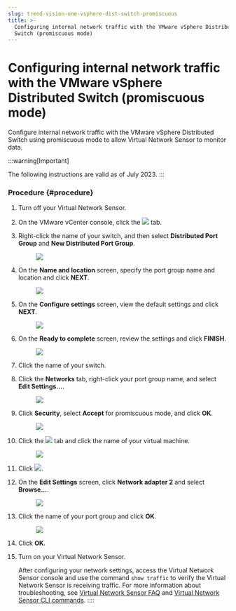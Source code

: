 ```yaml
---
slug: trend-vision-one-vsphere-dist-switch-promiscuous
title: >-
  Configuring internal network traffic with the VMware vSphere Distributed
  Switch (promiscuous mode)
---
```

# Configuring internal network traffic with the VMware vSphere Distributed Switch (promiscuous mode)

Configure internal network traffic with the VMware vSphere Distributed Switch using promiscuous mode to allow Virtual Network Sensor to monitor data.

:::warning[Important]

The following instructions are valid as of July 2023.
:::

### Procedure {#procedure}

1.  Turn off your Virtual Network Sensor.

2.  On the VMware vCenter console, click the ![](/images/circle_icon=GUID-20230729150101.webp) tab.

3.  Right-click the name of your switch, and then select **Distributed Port Group** and **New Distributed Port Group**.

    <figure>
    <img src="./images/Internal_VDS_Prom1=GUID-20230729143531.webp" />
    </figure>

4.  On the **Name and location** screen, specify the port group name and location and click **NEXT**.

    <figure>
    <img src="./images/Internal_VDS_Prom2=GUID-20230729143532.webp" />
    </figure>

5.  On the **Configure settings** screen, view the default settings and click **NEXT**.

    <figure>
    <img src="./images/Internal_VDS_Prom3=GUID-20230729143533.webp" />
    </figure>

6.  On the **Ready to complete** screen, review the settings and click **FINISH**.

    <figure>
    <img src="./images/Internal_VDS_Prom4=GUID-20230729143534.webp" />
    </figure>

7.  Click the name of your switch.

8.  Click the **Networks** tab, right-click your port group name, and select **Edit Settings...**.

    <figure>
    <img src="./images/Internal_VDS_Prom5=GUID-20230729143535.webp" />
    </figure>

9.  Click **Security**, select **Accept** for promiscuous mode, and click **OK**.

    <figure>
    <img src="./images/Internal_VDS_Prom6=GUID-20230729143536.webp" />
    </figure>

10. Click the ![](/images/VMware_vCenter_server_icon=GUID-20230329175050.webp) tab and click the name of your virtual machine.

    <figure>
    <img src="./images/Internal_VDS_Prom7=GUID-20230729143537.webp" />
    </figure>

11. Click ![](/images/edit_settings_icon=GUID-20230729150707.webp).

12. On the **Edit Settings** screen, click **Network adapter 2** and select **Browse...**.

    <figure>
    <img src="./images/Internal_VDS_Prom8=GUID-20230729143538.webp" />
    </figure>

13. Click the name of your port group and click **OK**.

    <figure>
    <img src="./images/Internal_VDS_Prom9=GUID-20230729143539.webp" />
    </figure>

14. Click **OK**.

15. Turn on your Virtual Network Sensor.

    After configuring your network settings, access the Virtual Network Sensor console and use the command `show traffic` to verify the Virtual Network Sensor is receiving traffic. For more information about troubleshooting, see [Virtual Network Sensor FAQ](virtual-network-sensor-faqs.mdx) and [Virtual Network Sensor CLI commands](virtual-network-sensor-cli-commands.mdx).
::::
